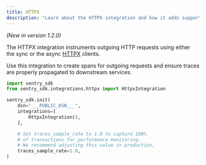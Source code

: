 ```yaml
---
title: HTTPX
description: "Learn about the HTTPX integration and how it adds support for the HTTPX HTTP client."
---
```


_(New in version 1.2.0)_

The HTTPX integration instruments outgoing HTTP requests using either the sync or the async [HTTPX](https://www.python-httpx.org/) clients.

Use this integration to create spans for outgoing requests and ensure traces are properly propagated to downstream services.

```python
import sentry_sdk
from sentry_sdk.integrations.httpx import HttpxIntegration

sentry_sdk.init(
    dsn="___PUBLIC_DSN___",
    integrations=[
        HttpxIntegration(),
    ],

    # Set traces_sample_rate to 1.0 to capture 100%
    # of transactions for performance monitoring.
    # We recommend adjusting this value in production,
    traces_sample_rate=1.0,
)
```
